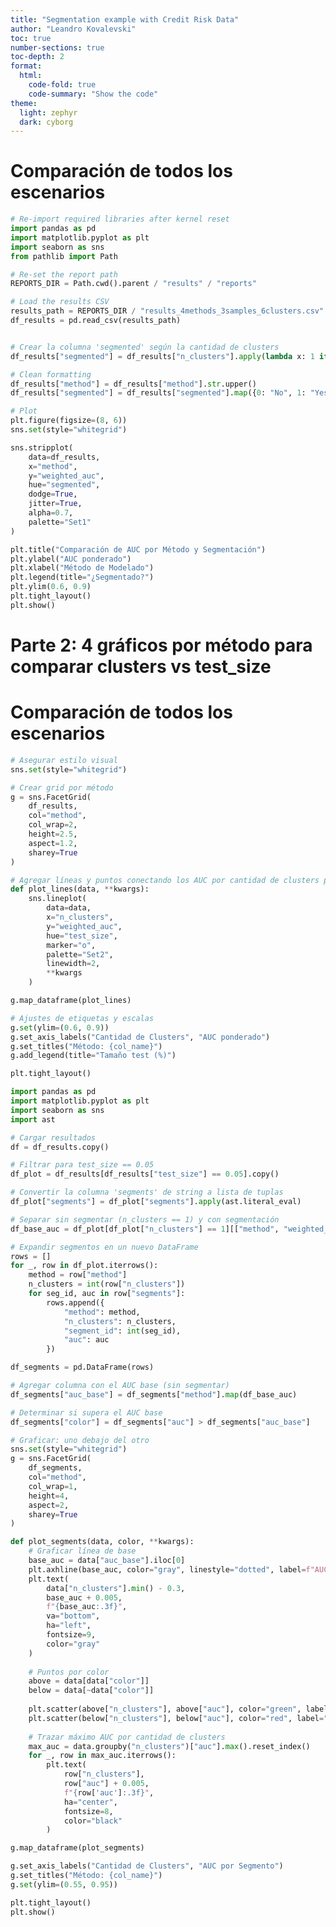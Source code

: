 ---
title: "Segmentation example with Credit Risk Data"
author: "Leandro Kovalevski"
toc: true
number-sections: true
toc-depth: 2
format:
  html:
    code-fold: true
    code-summary: "Show the code"
theme:
  light: zephyr
  dark: cyborg
---

# Comparación de todos los escenarios {-}


```{python}
# Re-import required libraries after kernel reset
import pandas as pd
import matplotlib.pyplot as plt
import seaborn as sns
from pathlib import Path

# Re-set the report path
REPORTS_DIR = Path.cwd().parent / "results" / "reports"

# Load the results CSV
results_path = REPORTS_DIR / "results_4methods_3samples_6clusters.csv"
df_results = pd.read_csv(results_path)


# Crear la columna 'segmented' según la cantidad de clusters
df_results["segmented"] = df_results["n_clusters"].apply(lambda x: 1 if x > 1 else 0)

# Clean formatting
df_results["method"] = df_results["method"].str.upper()
df_results["segmented"] = df_results["segmented"].map({0: "No", 1: "Yes"})

# Plot
plt.figure(figsize=(8, 6))
sns.set(style="whitegrid")

sns.stripplot(
    data=df_results,
    x="method",
    y="weighted_auc",
    hue="segmented",
    dodge=True,
    jitter=True,
    alpha=0.7,
    palette="Set1"
)

plt.title("Comparación de AUC por Método y Segmentación")
plt.ylabel("AUC ponderado")
plt.xlabel("Método de Modelado")
plt.legend(title="¿Segmentado?")
plt.ylim(0.6, 0.9)
plt.tight_layout()
plt.show()


```



# Parte 2: 4 gráficos por método para comparar clusters vs test_size


# Comparación de todos los escenarios {-}


```{python}

# Asegurar estilo visual
sns.set(style="whitegrid")

# Crear grid por método
g = sns.FacetGrid(
    df_results,
    col="method",
    col_wrap=2,
    height=2.5,
    aspect=1.2,
    sharey=True
)

# Agregar líneas y puntos conectando los AUC por cantidad de clusters para cada test_size
def plot_lines(data, **kwargs):
    sns.lineplot(
        data=data,
        x="n_clusters",
        y="weighted_auc",
        hue="test_size",
        marker="o",
        palette="Set2",
        linewidth=2,
        **kwargs
    )

g.map_dataframe(plot_lines)

# Ajustes de etiquetas y escalas
g.set(ylim=(0.6, 0.9))
g.set_axis_labels("Cantidad de Clusters", "AUC ponderado")
g.set_titles("Método: {col_name}")
g.add_legend(title="Tamaño test (%)")

plt.tight_layout()
```


```{python}
import pandas as pd
import matplotlib.pyplot as plt
import seaborn as sns
import ast

# Cargar resultados
df = df_results.copy()

# Filtrar para test_size == 0.05
df_plot = df_results[df_results["test_size"] == 0.05].copy()

# Convertir la columna 'segments' de string a lista de tuplas
df_plot["segments"] = df_plot["segments"].apply(ast.literal_eval)

# Separar sin segmentar (n_clusters == 1) y con segmentación
df_base_auc = df_plot[df_plot["n_clusters"] == 1][["method", "weighted_auc"]].set_index("method")["weighted_auc"]

# Expandir segmentos en un nuevo DataFrame
rows = []
for _, row in df_plot.iterrows():
    method = row["method"]
    n_clusters = int(row["n_clusters"])
    for seg_id, auc in row["segments"]:
        rows.append({
            "method": method,
            "n_clusters": n_clusters,
            "segment_id": int(seg_id),
            "auc": auc
        })

df_segments = pd.DataFrame(rows)

# Agregar columna con el AUC base (sin segmentar)
df_segments["auc_base"] = df_segments["method"].map(df_base_auc)

# Determinar si supera el AUC base
df_segments["color"] = df_segments["auc"] > df_segments["auc_base"]

# Graficar: uno debajo del otro
sns.set(style="whitegrid")
g = sns.FacetGrid(
    df_segments,
    col="method",
    col_wrap=1,
    height=4,
    aspect=2,
    sharey=True
)

def plot_segments(data, color, **kwargs):
    # Graficar línea de base
    base_auc = data["auc_base"].iloc[0]
    plt.axhline(base_auc, color="gray", linestyle="dotted", label=f"AUC sin segmentar: {base_auc:.3f}")
    plt.text(
        data["n_clusters"].min() - 0.3,
        base_auc + 0.005,
        f"{base_auc:.3f}",
        va="bottom",
        ha="left",
        fontsize=9,
        color="gray"
    )
    
    # Puntos por color
    above = data[data["color"]]
    below = data[~data["color"]]
    
    plt.scatter(above["n_clusters"], above["auc"], color="green", label="AUC > sin segmentar")
    plt.scatter(below["n_clusters"], below["auc"], color="red", label="AUC ≤ sin segmentar")
    
    # Trazar máximo AUC por cantidad de clusters
    max_auc = data.groupby("n_clusters")["auc"].max().reset_index()
    for _, row in max_auc.iterrows():
        plt.text(
            row["n_clusters"],
            row["auc"] + 0.005,
            f"{row['auc']:.3f}",
            ha="center",
            fontsize=8,
            color="black"
        )

g.map_dataframe(plot_segments)

g.set_axis_labels("Cantidad de Clusters", "AUC por Segmento")
g.set_titles("Método: {col_name}")
g.set(ylim=(0.55, 0.95))

plt.tight_layout()
plt.show()

```
